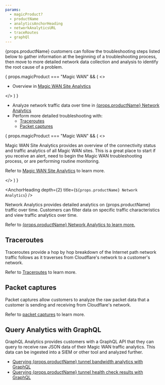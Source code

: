 ```yaml
---
params:
  - magicProduct?
  - productName
  - analyticsAnchorHeading
  - networkAnalyticsURL
  - traceRoutes
  - graphQl
---
```



{props.productName} customers can follow the troubleshooting steps listed below to gather information at the beginning of a troubleshooting process, then move to more detailed network data collection and analysis to identify the root cause of a problem.


{ props.magicProduct === "Magic WAN" && (
  <>
		<ul><li>Overview in <a href="#magic-wan-site-analytics">Magic WAN Site Analytics</a></li></ul>
  </>
  )
}
- Analyze network traffic data over time in <a href={props.analyticsAnchorHeading}>{props.productName} Network Analytics</a>
- Perform more detailed troubleshooting with:
  - [Traceroutes](#traceroutes)
  - [Packet captures](#packet-captures)

{ props.magicProduct === "Magic WAN" && (
  <>
    <AnchorHeading title="Magic WAN Site Analytics" depth={2} />
		<p>Magic WAN Site Analytics provides an overview of the connectivity status and traffic analytics of all Magic WAN sites. This is a great place to start if you receive an alert, need to begin the Magic WAN troubleshooting process, or are performing routine monitoring.</p>
		<p>Refer to <a href="/magic-wan/analytics/site-analytics/">Magic WAN Site Analytics</a> to learn more.</p>
  </>
  )
}

<AnchorHeading depth={2} title={`${props.productName} Network Analytics`} />

Network Analytics provides detailed analytics on {props.productName} traffic over time. Customers can filter data on specific traffic characteristics and view traffic analytics over time.

Refer to <a href={props.networkAnalyticsURL}>{props.productName} Network Analytics to learn more.</a>

## Traceroutes

Traceroutes provide a hop by hop breakdown of the Internet path network traffic follows as it traverses from Cloudflare's network to a customer's network.

Refer to <a href={props.traceRoutes}>Traceroutes</a> to learn more.

## Packet captures

Packet captures allow customers to analyze the raw packet data that a customer is sending and receiving from Cloudflare's network.

Refer to [packet captures](/magic-firewall/packet-captures/) to learn more.

## Query Analytics with GraphQL

GraphQL Analytics provides customers with a GraphQL API that they can query to receive raw JSON data of their Magic WAN traffic analytics. This data can be ingested into a SIEM or other tool and analyzed further.

 <ul>
    <li>
      <a href={`${props.graphQl}analytics/query-bandwidth/`}>
        Querying {props.productName} tunnel bandwidth analytics with GraphQL
      </a>
    </li>
    <li>
      <a href={`${props.graphQl}analytics/query-tunnel-health/`}>
        Querying {props.productName} tunnel health check results with GraphQL
      </a>
    </li>
  </ul>
